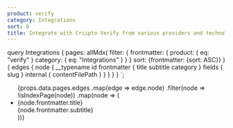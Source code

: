 ```yaml
---
product: verify
category: Integrations
sort: 0
title: Integrate with Criipto Verify from various providers and technologies
---
```



  query Integrations {
    pages: allMdx(
      filter: {
        frontmatter: {
          product: { eq: "verify" }
          category: { eq: "Integrations" }
        }
      }
      sort: {frontmatter: {sort: ASC}}
    ) {
      edges {
        node {
          __typename
          id
          frontmatter {
            title
            subtitle
            category
          }
          fields {
            slug
          }
          internal {
            contentFilePath
          }
        }
      }
    }
  }
`;

<ul>
  {props.data.pages.edges
    .map(edge => edge.node)
    .filter(node => !isIndexPage(node))
    .map(node => (
      <li key={node.id}>
        <Link to={`/${node.fields.slug}/`}>{node.frontmatter.title}</Link>
        <br />
        {node.frontmatter.subtitle}
      </li>
    ))}
</ul>
